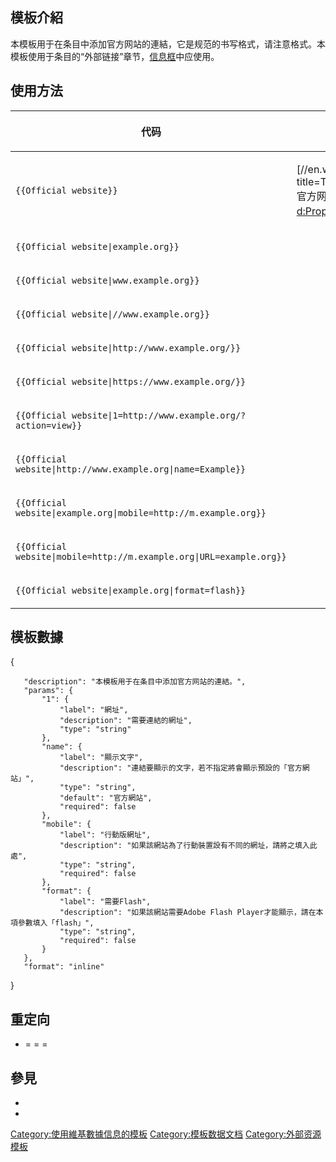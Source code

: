 <includeonly><!-- 在這裡加入模板的保護標識 -->{{lua|Module:Official website}}</includeonly>{{Documentation subpage}}
{{High-use|30367}}
<!-- 在本行下編輯模板說明-->

== 模板介紹 ==
本模板用于在条目中添加官方网站的連結，它是规范的书写格式，请注意格式。本模板使用于条目的“外部链接”章节，[[wp:信息框|信息框]]中应使用{{tl|Official URL}}。

== 使用方法 ==
{{Uses Wikidata|P856}}
{|class="wikitable"
|-
! 代码 !! 结果
|-
| <code><nowiki>{{Official website}}</nowiki></code>
| [//en.wikipedia.org/w/index.php?title=Template:Official_website/ 官方网站]（维基数据上必须有[[d:Property:P856]]的URL值）
|-
| <code><nowiki>{{Official website|example.org}}</nowiki></code>
| {{Official website|example.org/}}
|-
| <code><nowiki>{{Official website|www.example.org}}</nowiki></code>
| {{Official website|www.example.org/}}
|-
| <code><nowiki>{{Official website|//www.example.org}}</nowiki></code>
| {{Official website|//www.example.org/}}
|-
| <code><nowiki>{{Official website|http://www.example.org/}}</nowiki></code>
| {{Official website|http://www.example.org/}}
|-
| <code><nowiki>{{Official website|https://www.example.org/}}</nowiki></code>
| {{Official website|https://www.example.org/}}
|-
| <code><nowiki>{{Official website|1=http://www.example.org/?action=view}}</nowiki></code> 
| {{Official website|1=http://www.example.org/?action=view}}
|-
| <code><nowiki>{{Official website|http://www.example.org|name=Example}}</nowiki></code>
| {{Official website|http://www.example.org/|name=Example}}
|-
| <code><nowiki>{{Official website|example.org|mobile=http://m.example.org}}</nowiki></code>
| {{Official website|example.org/|mobile=http://m.example.org}}
|-
| <code><nowiki>{{Official website|mobile=http://m.example.org|URL=example.org}}</nowiki></code>
| {{Official website|mobile=http://m.example.org|URL=example.org}}
|-
| <code><nowiki>{{Official website|example.org|format=flash}}</nowiki></code>
| {{Official website|example.org/|format=flash}}
|}

== 模板數據 ==
{{TemplateDataHeader}}
<TemplateData>
{
	"description": "本模板用于在条目中添加官方网站的連結。",
	"params": {
		"1": {
			"label": "網址",
			"description": "需要連結的網址",
			"type": "string"
		},
		"name": {
			"label": "顯示文字",
			"description": "連結要顯示的文字，若不指定將會顯示預設的「官方網站」",
			"type": "string",
			"default": "官方網站",
			"required": false
		},
		"mobile": {
			"label": "行動版網址",
			"description": "如果該網站為了行動裝置設有不同的網址，請將之填入此處",
			"type": "string",
			"required": false
		},
		"format": {
			"label": "需要Flash",
			"description": "如果該網站需要Adobe Flash Player才能顯示，請在本項參數填入「flash」",
			"type": "string",
			"required": false
		}
	},
	"format": "inline"
}
</TemplateData>

==重定向==
*{{tl|Official website}} = {{tl|Official}} = {{tl|官方网站}} = {{tl|官网}}
== 參見 ==
* {{tl|Official websites}}
*{{Tl|URL}} 
<includeonly>
[[Category:使用維基數據信息的模板]]
[[Category:模板数据文档]]
[[Category:外部资源模板]]
</includeonly>